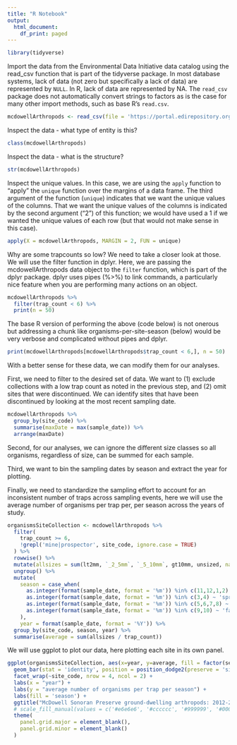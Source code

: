 ```yaml
---
title: "R Notebook"
output:
  html_document:
    df_print: paged
---
```


```r
library(tidyverse)
```

Import the data from the Environmental Data Initiative data catalog using the
read_csv function that is part of the tidyverse package. In most database
systems, lack of data (not zero but specifically a lack of data) are represented
by `NULL`. In R, lack of data are represented by NA. The `read_csv` package does
not automatically convert strings to factors as is the case for many other
import methods, such as base R's `read.csv`.

```r

mcdowellArthropods <- read_csv(file = 'https://portal.edirepository.org/nis/dataviewer?packageid=knb-lter-cap.643.2&entityid=4bc08a24e06acfe761553cf8360b983d')
```

Inspect the data - what type of entity is this?

```r

class(mcdowellArthropods)
```

Inspect the data - what is the structure?

```r

str(mcdowellArthropods)
```

Inspect the unique values. In this case, we are using the `apply` function to
"apply" the `unique` function over the margins of a data frame. The third argument
of the function (`unique`) indicates that we want the unique values of the
columns. That we want the unique values of the columns is indicated by the
second argument ("2") of this function; we would have used a 1 if we wanted the
unique values of each row (but that would not make sense in this case).

```r

apply(X = mcdowellArthropods, MARGIN = 2, FUN = unique)
```

Why are some trapcounts so low? We need to take a closer look at those. We will
use the filter function in dplyr. Here, we are passing the mcdowellArthropods
data object to the `filter` function, which is part of the dplyr package. dplyr
uses pipes (%>%) to link commands, a particularly nice feature when you are
performing many actions on an object.

```r

mcdowellArthropods %>% 
  filter(trap_count < 6) %>%
  print(n = 50)
```

The base R version of performing the above (code below) is not onerous but
addressing a chunk like organisms-per-site-season (below) would be very verbose and complicated without
pipes and dplyr.

```r

print(mcdowellArthropods[mcdowellArthropods$trap_count < 6,], n = 50)
```

With a better sense for these data, we can modify them for our analyses.

First, we need to filter to the desired set of data. We want to (1) exclude collections with a low trap count as noted in the previous step, and (2) omit sites that were discontinued. We can identify sites that have been discontinued by looking at the most recent sampling date.

```r

mcdowellArthropods %>% 
  group_by(site_code) %>%
  summarise(maxDate = max(sample_date)) %>% 
  arrange(maxDate)
```

Second, for our analyses, we can ignore the different size classes so all
organisms, regardless of size, can be summed for each sample.

Third, we want to bin the sampling dates by season and extract the year for
plotting.

Finally, we need to standardize the sampling effort to account for an
inconsistent number of traps across sampling events, here we will use the
average number of organisms per trap per, per season across the years of study.

```r

organismsSiteCollection <- mcdowellArthropods %>% 
  filter(
    trap_count >= 6,
    !grepl('mine|prospector', site_code, ignore.case = TRUE)
  ) %>%
  rowwise() %>% 
  mutate(allsizes = sum(lt2mm, `_2_5mm`, `_5_10mm`, gt10mm, unsized, na.rm = T)) %>% 
  ungroup() %>%
  mutate(
    season = case_when(
      as.integer(format(sample_date, format = '%m')) %in% c(11,12,1,2) ~ 'winter',
      as.integer(format(sample_date, format = '%m')) %in% c(3,4) ~ 'spring',
      as.integer(format(sample_date, format = '%m')) %in% c(5,6,7,8) ~ 'summer',
      as.integer(format(sample_date, format = '%m')) %in% c(9,10) ~ 'fall'
    ),
    year = format(sample_date, format = '%Y')) %>%
  group_by(site_code, season, year) %>%
  summarise(average = sum(allsizes / trap_count))
```

We will use ggplot to plot our data, here plotting each site in its own panel.

```r

ggplot(organismsSiteCollection, aes(x=year, y=average, fill = factor(season))) + 
  geom_bar(stat = 'identity', position = position_dodge2(preserve = 'single')) + 
  facet_wrap(~site_code, nrow = 4, ncol = 2) +
  labs(x = "year") +
  labs(y = "average number of organisms per trap per season") +
  labs(fill = 'season') +
  ggtitle("McDowell Sonoran Preserve ground-dwelling arthropods: 2012-2019") +
  # scale_fill_manual(values = c('#e6e6e6', '#cccccc', '#999999', '#000080')) +
  theme(
    panel.grid.major = element_blank(),
    panel.grid.minor = element_blank()
  )
```
